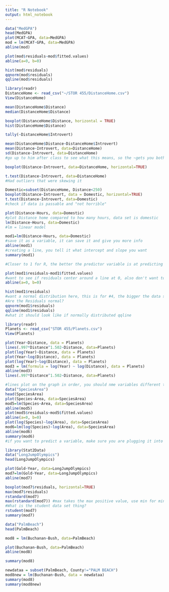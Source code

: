 ```yaml
---
title: "R Notebook"
output: html_notebook
---
```


```r
data("MedGPA")
head(MedGPA)
plot(MCAT~GPA, data=MedGPA)
mod = lm(MCAT~GPA, data=MedGPA)
abline(mod)
```

```r
plot(mod$residuals~mod$fitted.values)
abline(a=0, b=0)
```

```r
hist(mod$residuals)
qqnorm(mod$residuals)
qqline(mod$residuals)
```


```r
library(readr)
DistanceHome <- read_csv("~/STOR 455/DistanceHome.csv")
View(DistanceHome)
```


```r
mean(DistanceHome$Distance)
median(DistanceHome$Distance)
```


```r
boxplot(DistanceHome$Distance, horizontal = TRUE)
hist(DistanceHome$Distance)
```

```r
tally(~DistanceHome$Introvert)
```

```r
mean(DistanceHome$Distance~DistanceHome$Introvert)
mean(Distance~Introvert, data=DistanceHome)
sd(Distance~Introvert, data=DistanceHome)
#go up to him after class to see what this means, so the ~gets you both?
```

```r
boxplot(Distance~Introvert, data=DistanceHome, horizontal=TRUE)
```

```r
t.test(Distance~Introvert, data=DistanceHome)
#Had outliers that were skewing it
```

```r
Domestic=subset(DistanceHome, Distance<250)
boxplot(Distance~Introvert, data = Domestic, horizontal=TRUE)
t.test(Distance~Introvert, data=Domestic)
#check if data is passable and "not horrible"
```

```r
plot(Distance~Hours, data=Domestic)
#plot Distance home compared to how many hours, data set is domestic
lm(Distance~Hours, data=Domestic)
#lm = linear model

mod1=lm(Distance~Hours, data=Domestic)
#save it as a variable, it can save it and give you more info
abline(mod1)
#creating a line, you tell it what intercept and slope you want
summary(mod1)

#Closer to 1 for R, the better the predictor variable is at predicting
```

```r
plot(mod1$residuals~mod1$fitted.values)
#want to see if residuals center around a line at 0, also don't want to see patterns in residuals
abline(a=0, b=0)

```

```r
hist(mod1$residuals)
#want a normal distribution here, this is for #4, the bigger the data set is, it gets more useful
#Are the Residuals normal?
qqnorm(mod1$residuals)
qqline(mod1$residuals)
#what it should look like if normally distributed qqline
```

```r
library(readr)
Planets <- read_csv("STOR 455/Planets.csv")
View(Planets)
```

```r
plot(Year~Distance, data = Planets)
lines(.997*Distance^1.502~Distance, data=Planets)
plot(log(Year)~Distance, data = Planets)
plot(Year~log(Distance), data = Planets)
plot(log(Year)~log(Distance), data = Planets)
mod3 = lm(formula = log(Year) ~ log(Distance), data = Planets)
abline(mod3)
lines(.997*Distance^1.502~Distance, data=Planets)
```

```r
#lines plot on the graph in order, you should nme variables different things within your program
data("SpeciesArea")
head(SpeciesArea)
plot(Species~Area, data=SpeciesArea)
mod5=lm(Species~Area, data=SpeciesArea)
abline(mod5)
plot(mod5$residuals~mod5$fitted.values)
abline(a=0, b=0)
plot(log(Species)~log(Area), data=SpeciesArea)
mod6=lm(log(Species)~log(Area), data=SpeciesArea)
abline(mod6)
summary(mod6)
#if you want to predict a variable, make sure you are plugging it into the equation correctly
```

```r
library(Stat2Data)
data("LongJumpOlympics")
head(LongJumpOlympics)
```

```r
plot(Gold~Year, data=LongJumpOlympics)
mod7=lm(Gold~Year, data=LongJumpOlympics)
abline(mod7)
```

```r
boxplot(mod7$residuals, horizontal=TRUE)
max(mod7$residuals)
rstandard(mod7)
max(rstandard(mod7)) #max takes the max positive value, use min for minimum
#What is the student data set thing?
rstudent(mod7)
summary(mod7)
```

```r
data("PalmBeach")
head(PalmBeach)

mod8 = lm(Buchanan~Bush, data=PalmBeach)

plot(Buchanan~Bush, data=PalmBeach)
abline(mod8)

summary(mod8)

```

```r
newdataa = subset(PalmBeach, County!="PALM BEACH")
mod8new = lm(Buchanan~Bush, data = newdataa)
summary(mod8)
summary(mod8new)
```

